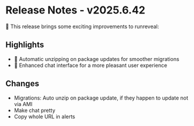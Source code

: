 # Release Notes - v2025.6.42

🚀 This release brings some exciting improvements to runreveal:

## Highlights

- 🔄 Automatic unzipping on package updates for smoother migrations
- 💬 Enhanced chat interface for a more pleasant user experience

## Changes

- Migrations: Auto unzip on package update, if they happen to update not via AMI
- Make chat pretty
- Copy whole URL in alerts

